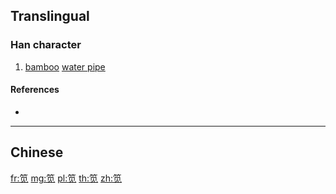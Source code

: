 {{character info/new}}
{{also|筧}}
==Translingual==

===Han character===
{{Han char|rn=118|rad=竹|as=04|sn=10|four=|canj=HBHU}}

# [[bamboo]] [[water pipe]]

====References====
* {{Han ref|kx=0879.191|hdz=52950.080|uh=7B15|ud=31509}}

----

==Chinese==
{{zh-see|筧}}

[[fr:笕]]
[[mg:笕]]
[[pl:笕]]
[[th:笕]]
[[zh:笕]]
